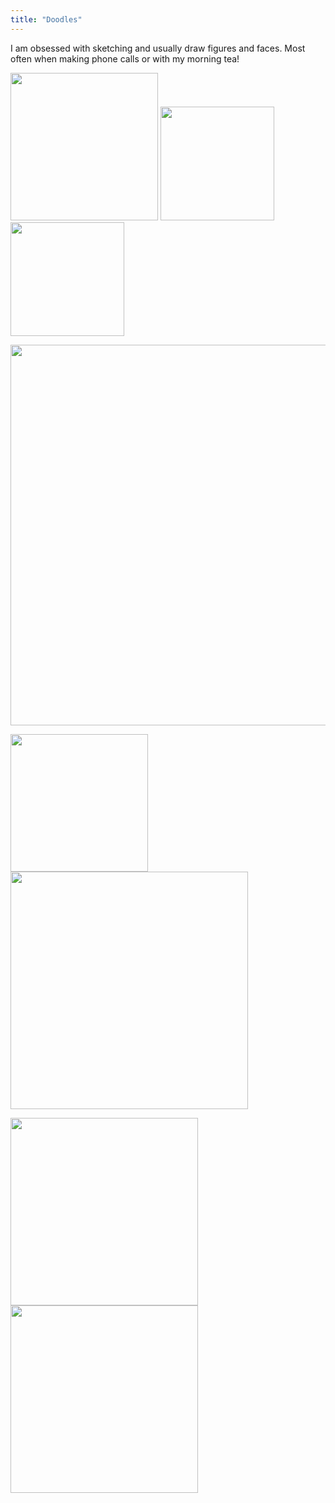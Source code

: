 ```yaml
---
title: "Doodles"
---
```

I am obsessed with sketching and usually draw figures and faces. Most often when making phone calls or with my morning tea! 

<p float="left">
  <img src="/doodle1.jpg" width="236" />
  <img src="/doodle3.jpg" width="182" /> 
  <img src="doodle5.jpg" width="182" />
</p>

<p float="left">
  <img src="/doodle10.jpg" width="609" />
</p>

<p float="left">
  <img src="/doodle4.jpg" width="220" />
  <img src="/doodle7.jpg" width="380" /> 
</p>

<p float="left">
  <img src="/doodle8.jpg" width="300" />
  <img src="/doodle11.jpg" width="300" /> 
</p>


